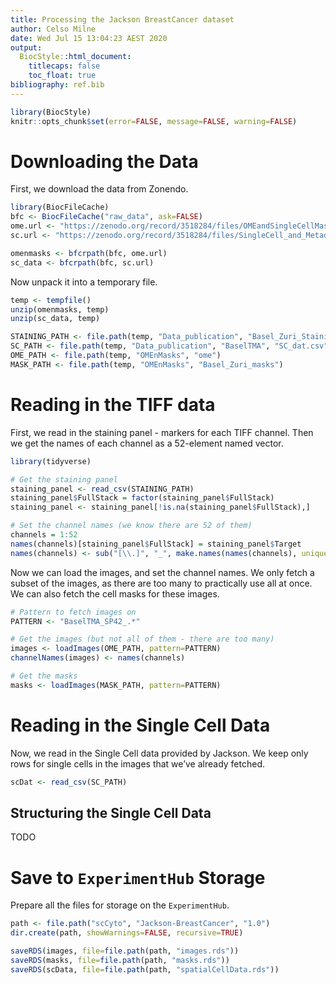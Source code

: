 ```yaml
---
title: Processing the Jackson BreastCancer dataset
author: Celso Milne
date: Wed Jul 15 13:04:23 AEST 2020
output:
  BiocStyle::html_document:
    titlecaps: false
    toc_float: true
bibliography: ref.bib
---
```


```r
library(BiocStyle)
knitr::opts_chunk$set(error=FALSE, message=FALSE, warning=FALSE)
```

# Downloading the Data

First, we download the data from Zonendo.

```r
library(BiocFileCache)
bfc <- BiocFileCache("raw_data", ask=FALSE)
ome.url <- "https://zenodo.org/record/3518284/files/OMEandSingleCellMasks.zip?download=1"
sc.url <- "https://zenodo.org/record/3518284/files/SingleCell_and_Metadata.zip?download=1"

omenmasks <- bfcrpath(bfc, ome.url)
sc_data <- bfcrpath(bfc, sc.url)
```

Now unpack it into a temporary file.

```r
temp <- tempfile()
unzip(omenmasks, temp)
unzip(sc_data, temp)

STAINING_PATH <- file.path(temp, "Data_publication", "Basel_Zuri_StainingPanel.csv")
SC_PATH <- file.path(temp, "Data_publication", "BaselTMA", "SC_dat.csv")
OME_PATH <- file.path(temp, "OMEnMasks", "ome")
MASK_PATH <- file.path(temp, "OMEnMasks", "Basel_Zuri_masks")
```

# Reading in the TIFF data

First, we read in the staining panel - markers for each TIFF channel. Then we get the names of each channel as a 52-element named vector.

```r
library(tidyverse)

# Get the staining panel
staining_panel <- read_csv(STAINING_PATH)
staining_panel$FullStack = factor(staining_panel$FullStack)
staining_panel <- staining_panel[!is.na(staining_panel$FullStack),]

# Set the channel names (we know there are 52 of them)
channels = 1:52
names(channels)[staining_panel$FullStack] = staining_panel$Target
names(channels) <- sub("[\\.]", "_", make.names(names(channels), unique=T))
```

Now we can load the images, and set the channel names. We only fetch a subset of the images, as there are too many to practically use all at once. We can also fetch the cell masks for these images.

```r
# Pattern to fetch images on
PATTERN <- "BaselTMA_SP42_.*"

# Get the images (but not all of them - there are too many)
images <- loadImages(OME_PATH, pattern=PATTERN)
channelNames(images) <- names(channels)

# Get the masks
masks <- loadImages(MASK_PATH, pattern=PATTERN)
```

# Reading in the Single Cell Data

Now, we read in the Single Cell data provided by Jackson. We keep only rows for single cells in the images that we've already fetched.

```r
scDat <- read_csv(SC_PATH)
```

## Structuring the Single Cell Data

TODO


# Save to `ExperimentHub` Storage

Prepare all the files for storage on the `ExperimentHub`.

```r
path <- file.path("scCyto", "Jackson-BreastCancer", "1.0")
dir.create(path, showWarnings=FALSE, recursive=TRUE)

saveRDS(images, file=file.path(path, "images.rds"))
saveRDS(masks, file=file.path(path, "masks.rds"))
saveRDS(scData, file=file.path(path, "spatialCellData.rds"))
```




